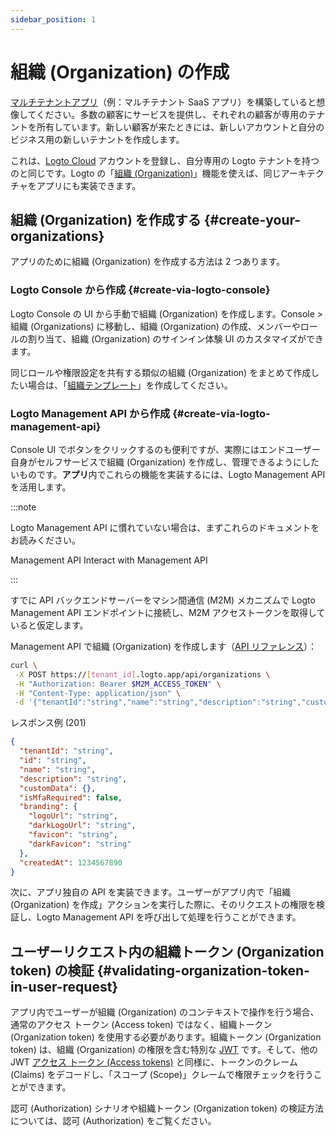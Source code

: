 ```yaml
---
sidebar_position: 1
---
```


# 組織 (Organization) の作成

[マルチテナントアプリ](https://auth.wiki/multi-tenancy)（例：マルチテナント SaaS アプリ）を構築していると想像してください。多数の顧客にサービスを提供し、それぞれの顧客が専用のテナントを所有しています。新しい顧客が来たときには、新しいアカウントと自分のビジネス用の新しいテナントを作成します。

これは、[Logto Cloud](https://cloud.logto.io/) アカウントを登録し、自分専用の Logto テナントを持つのと同じです。Logto の「[組織 (Organization)](/organizations)」機能を使えば、同じアーキテクチャをアプリにも実装できます。

## 組織 (Organization) を作成する \{#create-your-organizations}

アプリのために組織 (Organization) を作成する方法は 2 つあります。

### Logto Console から作成 \{#create-via-logto-console}

Logto Console の UI から手動で組織 (Organization) を作成します。<CloudLink to="/organizations">Console > 組織 (Organizations)</CloudLink> に移動し、組織 (Organization) の作成、メンバーやロールの割り当て、組織 (Organization) のサインイン体験 UI のカスタマイズができます。

同じロールや権限設定を共有する類似の組織 (Organization) をまとめて作成したい場合は、「[組織テンプレート](/authorization/organization-template)」を作成してください。

### Logto Management API から作成 \{#create-via-logto-management-api}

Console UI でボタンをクリックするのも便利ですが、実際にはエンドユーザー自身がセルフサービスで組織 (Organization) を作成し、管理できるようにしたいものです。**アプリ**内でこれらの機能を実装するには、Logto Management API を活用します。

:::note

Logto Management API に慣れていない場合は、まずこれらのドキュメントをお読みください。

<Url href="/concepts/core-service/#management-api">Management API</Url>
<Url href="/integrate-logto/interact-with-management-api">Interact with Management API</Url>

:::

すでに API バックエンドサーバーをマシン間通信 (M2M) メカニズムで Logto Management API エンドポイントに接続し、M2M アクセストークンを取得していると仮定します。

Management API で組織 (Organization) を作成します（[API リファレンス](https://openapi.logto.io/operation/operation-createorganization)）：

```bash
curl \
 -X POST https://[tenant_id].logto.app/api/organizations \
 -H "Authorization: Bearer $M2M_ACCESS_TOKEN" \
 -H "Content-Type: application/json" \
 -d '{"tenantId":"string","name":"string","description":"string","customData":{},"isMfaRequired":false,"branding":{"logoUrl":"string","darkLogoUrl":"string","favicon":"string","darkFavicon":"string"},"createdAt":1234567890}'
```

レスポンス例 (201)

```json
{
  "tenantId": "string",
  "id": "string",
  "name": "string",
  "description": "string",
  "customData": {},
  "isMfaRequired": false,
  "branding": {
    "logoUrl": "string",
    "darkLogoUrl": "string",
    "favicon": "string",
    "darkFavicon": "string"
  },
  "createdAt": 1234567890
}
```

次に、アプリ独自の API を実装できます。ユーザーがアプリ内で「組織 (Organization) を作成」アクションを実行した際に、そのリクエストの権限を検証し、Logto Management API を呼び出して処理を行うことができます。

## ユーザーリクエスト内の組織トークン (Organization token) の検証 \{#validating-organization-token-in-user-request}

アプリ内でユーザーが組織 (Organization) のコンテキストで操作を行う場合、通常のアクセス トークン (Access token) ではなく、組織トークン (Organization token) を使用する必要があります。組織トークン (Organization token) は、組織 (Organization) の権限を含む特別な [JWT](https://auth.wiki/jwt) です。そして、他の JWT [アクセス トークン (Access tokens)](https://auth.wiki/access-token) と同様に、トークンのクレーム (Claims) をデコードし、「スコープ (Scope)」クレームで権限チェックを行うことができます。

認可 (Authorization) シナリオや組織トークン (Organization token) の検証方法については、<Url href="/authorization">認可 (Authorization)</Url> をご覧ください。